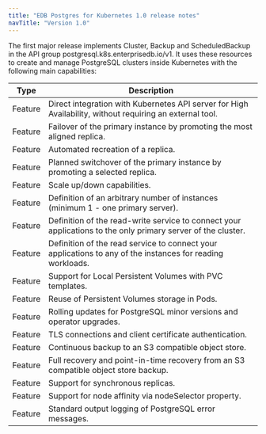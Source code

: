 ```yaml
---
title: "EDB Postgres for Kubernetes 1.0 release notes"
navTitle: "Version 1.0"
---
```


The first major release implements Cluster, Backup and ScheduledBackup in the API group postgresql.k8s.enterprisedb.io/v1. It uses these resources to create and manage PostgreSQL clusters inside Kubernetes with the following main capabilities: 

| Type    | Description                                                                                                  |
| ------- | ------------------------------------------------------------------------------------------------------------ |
| Feature | Direct integration with Kubernetes API server for High Availability, without requiring an external tool.     |
| Feature | Failover of the primary instance by promoting the most aligned replica.                                      |
| Feature | Automated recreation of a replica.                                                                           |
| Feature | Planned switchover of the primary instance by promoting a selected replica.                                  |
| Feature | Scale up/down capabilities.                                                                                  |
| Feature | Definition of an arbitrary number of instances (minimum 1 - one primary server).                             |
| Feature | Definition of the read-write service to connect your applications to the only primary server of the cluster. |
| Feature | Definition of the read service to connect your applications to any of the instances for reading workloads.   |
| Feature | Support for Local Persistent Volumes with PVC templates.                                                     |
| Feature | Reuse of Persistent Volumes storage in Pods.                                                                 |
| Feature | Rolling updates for PostgreSQL minor versions and operator upgrades.                                         |
| Feature | TLS connections and client certificate authentication.                                                       |
| Feature | Continuous backup to an S3 compatible object store.                                                          |
| Feature | Full recovery and point-in-time recovery from an S3 compatible object store backup.                          |
| Feature | Support for synchronous replicas.                                                                            |
| Feature | Support for node affinity via nodeSelector property.                                                         |
| Feature | Standard output logging of PostgreSQL error messages.                                                        |










